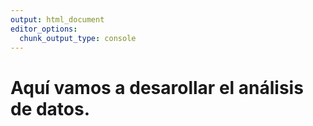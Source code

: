 ```yaml
---
output: html_document
editor_options: 
  chunk_output_type: console
---
```


# Aquí vamos a desarollar el análisis de datos. 
